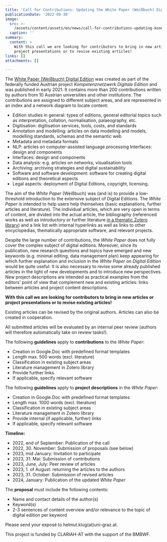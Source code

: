 ```yaml
---
title: 'Call for Contributions: Updating the White Paper (Weißbuch) Digital Edition'
publicationDate: '2022-09-30'
image:
  src: >-
    /assets/content/assets/en/news/call-for-contributions-updating-konde/image.png
  caption: ''
summary:
  content: >
    With this call we are looking for contributors to bring in new articles or
    project presentations or to revise existing articles!
links: []
attachments: []

---
```


The [White Paper (Weißbuch) Digital Edition](https://www.digitale-edition.at/) was created as part
of the federally funded Austrian project *Kompetenznetzwerk Digitale Edition* and was published in
early 2021. It contains more than 200 contributions written by authors from 10 Austrian universities
and other institutions. The contributions are assigned to different subject areas, and are
represented in an index and a network diagram to locate content:

* Edition studies in general: types of editions, general editorial topics such as interpretation,
  collation, normalisation, palaeography, etc.
* Digitisation: digitisation services, tools, costs, and standards
* Annotation and modelling: articles on data modelling and models, modelling standards, schemas and
  the semantic web
* Metadata and metadata formats
* NLP: articles on computer-assisted language processing Interfaces: design and components
* Interfaces: design and components
* Data analysis: e.g. articles on networks, visualisation tools
* Archiving: archiving strategies and digital sustainability
* Software and software development: software for creating digital editions and theoretical aspects
* Legal aspects: deployment of Digital Editions, copyright, licensing.

The aim of the *White Paper* (Weißbuch) was (and is) to provide a low-threshold introduction to the
extensive subject of Digital Editions. The *White Paper* is intended to help users help themselves
(basic explanations, further articles and literature). The individual articles, which are very open
in terms of content, are divided into the actual article, the bibliography (referenced works as well
as introductory or further literature
[in a thematic Zotero library](https://www.zotero.org/groups/1332658/konde)) and a link list with
internal hyperlinks as well as links to other encyclopedias, thematically appropriate software, and
relevant projects.

Despite the large number of contributions, the *White Paper* does not fully cover the complex
subject of digital editions. Moreover, since its publication, new research questions and topics have
emerged and new keywords (e.g. minimal editing, data management plan) keep appearing for which
further explanation and inclusion in the *White Paper on Digital Edition* would be quite useful. It
is also necessary to revise some already published articles in the light of new developments and to
introduce new perspectives. New project descriptions are intended as practical examples from the
editors' point of view that complement new and existing articles: links between articles and project
content descriptions.

**With this call we are looking for contributors to bring in new articles or project presentations
or to revise existing articles!**

Existing articles can be revised by the original authors. Articles can also be created in
cooperation.

All submitted articles will be evaluated by an internal peer review (authors will therefore
automatically take on review tasks!).

The following **guidelines** apply to **contributions** to the *White Paper*:

* Creation in Google.Doc with predefined format templates
* Length max. 500 words (excl. literature)
* Classification in existing subject areas
* Literature management in Zotero library
* Provide further links
* If applicable, specify relevant software

The following **guidelines** apply to **project descriptions** in the *White Paper*:

* Creation in Google.Doc with predefined format templates
* Length max. 1000 words (excl. literature)
* Classification in existing subject areas
* Literature management in Zotero library
* Provide internal (if applicable, further) links
* If applicable, specify relevant software

**Timeline:**

* 2022, end of September: Publication of the call
* 2022, 30. November: Submission of proposals (see below)
* 2023, mid January: Invitation to participate
* 2023, 31. Mai: Submission of contributions
* 2023, June, July: Peer review of articles
* 2023, 1. of August: returning the articles to the authors
* 2023, 31. October: Submission of revised articles
* 2024, January: Publication of the updated *White Paper*

The **proposal** must include the following contents:

* Name and contact details of the author(s)
* Keyword(s)
* 2-3 sentences of content overview and/or relevance to the topic of digital edition per keyword

Please send your exposé to helmut.klug(at)uni-graz.at.

This project is funded by CLARIAH-AT with the support of the BMBWF.
